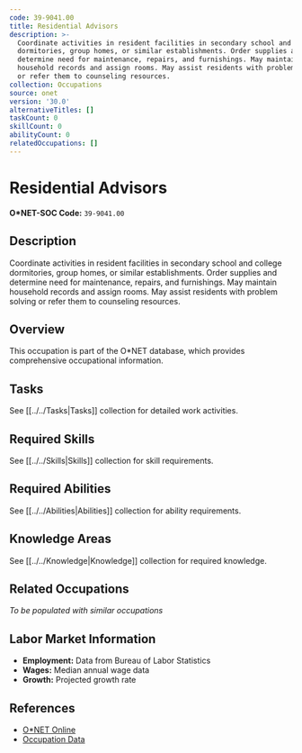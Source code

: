 ```yaml
---
code: 39-9041.00
title: Residential Advisors
description: >-
  Coordinate activities in resident facilities in secondary school and college
  dormitories, group homes, or similar establishments. Order supplies and
  determine need for maintenance, repairs, and furnishings. May maintain
  household records and assign rooms. May assist residents with problem solving
  or refer them to counseling resources.
collection: Occupations
source: onet
version: '30.0'
alternativeTitles: []
taskCount: 0
skillCount: 0
abilityCount: 0
relatedOccupations: []
---
```

# Residential Advisors

**O*NET-SOC Code:** `39-9041.00`

## Description

Coordinate activities in resident facilities in secondary school and college dormitories, group homes, or similar establishments. Order supplies and determine need for maintenance, repairs, and furnishings. May maintain household records and assign rooms. May assist residents with problem solving or refer them to counseling resources.

## Overview

This occupation is part of the O*NET database, which provides comprehensive occupational information.

## Tasks

See [[../../Tasks|Tasks]] collection for detailed work activities.

## Required Skills

See [[../../Skills|Skills]] collection for skill requirements.

## Required Abilities

See [[../../Abilities|Abilities]] collection for ability requirements.

## Knowledge Areas

See [[../../Knowledge|Knowledge]] collection for required knowledge.

## Related Occupations

*To be populated with similar occupations*

## Labor Market Information

- **Employment:** Data from Bureau of Labor Statistics
- **Wages:** Median annual wage data
- **Growth:** Projected growth rate

## References

- [O*NET Online](https://www.onetonline.org/link/summary/39-9041.00)
- [Occupation Data](https://www.onetcenter.org/)
